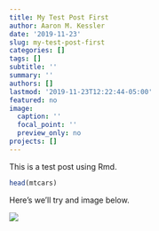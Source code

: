 ```yaml
---
title: My Test Post First
author: Aaron M. Kessler
date: '2019-11-23'
slug: my-test-post-first
categories: []
tags: []
subtitle: ''
summary: ''
authors: []
lastmod: '2019-11-23T12:22:44-05:00'
featured: no
image:
  caption: ''
  focal_point: ''
  preview_only: no
projects: []
---
```


This is a test post using Rmd.

```r
head(mtcars)
```

Here's we'll try and image below.

![](/2019-11-23-my-test-post-first/index_files/2019-10-2117_19_32.119718.jpg)
